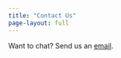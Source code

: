 ```yaml
---
title: "Contact Us"
page-layout: full
---
```


Want to chat? Send us an [email](mailto:directors@psysciacc.org).